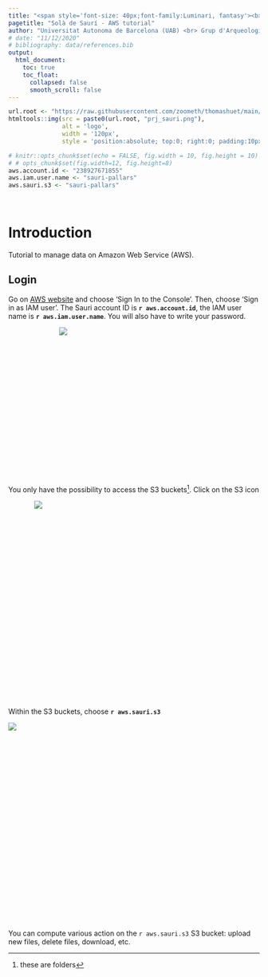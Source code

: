 ```yaml
---
title: "<span style='font-size: 40px;font-family:Luminari, fantasy'><b>Solà de Saurí</b></style> <span style='font-size: 30px'> <br>art rupestre medieval al Pirineu català</style>"
pagetitle: "Solà de Saurí - AWS tutorial"
author: "Universitat Autonoma de Barcelona (UAB) <br> Grup d'Arqueologia de l'Alta Muntanya (GAAM)"
# date: "11/12/2020"
# bibliography: data/references.bib
output:
  html_document:
    toc: true
    toc_float:
      collapsed: false
      smooth_scroll: false
---
```


```r
url.root <- "https://raw.githubusercontent.com/zoometh/thomashuet/main/img/"
htmltools::img(src = paste0(url.root, "prj_sauri.png"), 
               alt = 'logo', 
               width = '120px',
               style = 'position:absolute; top:0; right:0; padding:10px;')
```

```r
# knitr::opts_chunk$set(echo = FALSE, fig.width = 10, fig.height = 10)
# # opts_chunk$set(fig.width=12, fig.height=8)
aws.account.id <- "238927671855"
aws.iam.user.name <- "sauri-pallars"
aws.sauri.s3 <- "sauri-pallars"
```
&nbsp;

# Introduction

Tutorial to manage data on Amazon Web Service (AWS).

## Login

Go on [AWS website](https://aws.amazon.com/) and choose 'Sign In to the Console'. Then, choose 'Sign in as IAM user'. The Sauri account ID is <b>``r aws.account.id``</b>, the IAM user name is <b>``r aws.iam.user.name``</b>. You will also have to write your password.

<div style="width:300px; height:300px; margin: auto">
![](https://raw.githubusercontent.com/zoometh/Sauri/main/dev/aws/user_iam_auth.png)
</div>

You only have the possibility to access the S3 buckets^[these are folders]. Click on the S3 icon

<div style="width:400px; height:400px; margin: auto">
![](https://raw.githubusercontent.com/zoometh/Sauri/main/dev/aws/user_iam_s3.png)
</div>

Within the S3 buckets, choose <b>``r aws.sauri.s3``</b>

<div style="width:700px; height:400px; margin: auto">
![](https://raw.githubusercontent.com/zoometh/Sauri/main/dev/aws/user_iam_s3_sauri-pallars.png)
</div>


You can compute various action on the `r aws.sauri.s3` S3 bucket: upload new files, delete files, download, etc.
